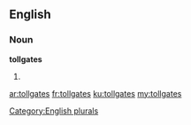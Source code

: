 ==English==

===Noun===
'''tollgates'''

# {{plural of|[[tollgate]]}}

[[Category:English plurals]]

[[ar:tollgates]]
[[fr:tollgates]]
[[ku:tollgates]]
[[my:tollgates]]